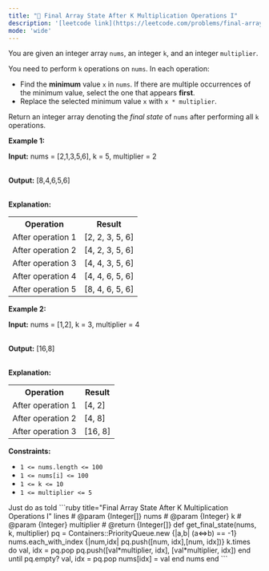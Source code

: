```yaml
---
title: "🧩 Final Array State After K Multiplication Operations I"
description: '[leetcode link](https://leetcode.com/problems/final-array-state-after-k-multiplication-operations-i/description/)'
mode: 'wide'
---
```

<Tabs>
  <Tab title="Question" icon="circle-question" iconType="regular">
    <Card>
      <p>You are given an integer array <code>nums</code>, an integer <code>k</code>, and an integer <code>multiplier</code>.</p>  <p>You need to perform <code>k</code> operations on <code>nums</code>. In each operation:</p>  <ul>  <li>Find the <strong>minimum</strong> value <code>x</code> in <code>nums</code>. If there are multiple occurrences of the minimum value, select the one that appears <strong>first</strong>.</li>  <li>Replace the selected minimum value <code>x</code> with <code>x * multiplier</code>.</li> </ul>  <p>Return an integer array denoting the <em>final state</em> of <code>nums</code> after performing all <code>k</code> operations.</p>   <p><strong class="example">Example 1:</strong></p>  <div class="example-block"> <p><strong>Input:</strong> <span class="example-io">nums = [2,1,3,5,6], k = 5, multiplier = 2</span></p>  <p><br/> <strong>Output:</strong> <span class="example-io">[8,4,6,5,6]</span></p>  <p><br/> <strong>Explanation:</strong></p>  <table>  <tbody>   <tr>    <th>Operation</th>    <th>Result</th>   </tr>   <tr>    <td>After operation 1</td>    <td>[2, 2, 3, 5, 6]</td>   </tr>   <tr>    <td>After operation 2</td>    <td>[4, 2, 3, 5, 6]</td>   </tr>   <tr>    <td>After operation 3</td>    <td>[4, 4, 3, 5, 6]</td>   </tr>   <tr>    <td>After operation 4</td>    <td>[4, 4, 6, 5, 6]</td>   </tr>   <tr>    <td>After operation 5</td>    <td>[8, 4, 6, 5, 6]</td>   </tr>  </tbody> </table> </div>  <p><strong class="example">Example 2:</strong></p>  <div class="example-block"> <p><strong>Input:</strong> <span class="example-io">nums = [1,2], k = 3, multiplier = 4</span></p>  <p><br/> <strong>Output:</strong> <span class="example-io">[16,8]</span></p>  <p><br/> <strong>Explanation:</strong></p>  <table>  <tbody>   <tr>    <th>Operation</th>    <th>Result</th>   </tr>   <tr>    <td>After operation 1</td>    <td>[4, 2]</td>   </tr>   <tr>    <td>After operation 2</td>    <td>[4, 8]</td>   </tr>   <tr>    <td>After operation 3</td>    <td>[16, 8]</td>   </tr>  </tbody> </table> </div>   <p><strong>Constraints:</strong></p>  <ul>  <li><code>1 &lt;= nums.length &lt;= 100</code></li>  <li><code>1 &lt;= nums[i] &lt;= 100</code></li>  <li><code>1 &lt;= k &lt;= 10</code></li>  <li><code>1 &lt;= multiplier &lt;= 5</code></li> </ul> 
    </Card>
  </Tab>
  <Tab title="Solution" icon="lightbulb" iconType="regular" >
    <Card>
      Just do as told
</Card>
  <Expandable title="code">
    <CodeGroup dropdown>
```ruby title="Final Array State After K Multiplication Operations I" lines
# @param {Integer[]} nums
# @param {Integer} k
# @param {Integer} multiplier
# @return {Integer[]}
def get_final_state(nums, k, multiplier)
  pq = Containers::PriorityQueue.new {|a,b| (a<=>b) == -1}
  nums.each_with_index {|num,idx| pq.push([num, idx],[num, idx])}
  k.times do
    val, idx = pq.pop
    pq.push([val*multiplier, idx], [val*multiplier, idx])
  end
  until pq.empty?
    val, idx = pq.pop
    nums[idx] = val
  end
  nums
end
```
    </CodeGroup>
  </Expandable>
  </Tab>
</Tabs>